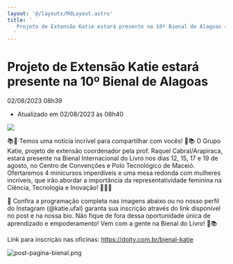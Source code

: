 ```yaml
---
layout: '@/layouts/MdLayout.astro'
title: '
   Projeto de Extensão Katie estará presente na 10º Bienal de Alagoas — Campus Arapiraca
  '
---
```




Projeto de Extensão Katie estará presente na 10º Bienal de Alagoas
==================================================================







  


 02/08/2023 08h39
 

 - Atualizado em 02/08/2023 às 08h40
 










[![](https://arapiraca.ufal.br/graduacao/ciencia-da-computacao/institucional/informes/katie-na-bienal/@@images/977dd7e4-1a99-4422-8173-9179e95333a1.jpeg)](https://arapiraca.ufal.br/graduacao/ciencia-da-computacao/institucional/informes/katie-na-bienal/%40%40images/d7dde54f-6d78-4a07-b39e-e15c3fc57412.jpeg)



 📚🌟 Temos uma notícia incrível para compartilhar com vocês! 🌟📚 O Grupo Katie, projeto de extensão coordenador pela prof. Raquel Cabral/Arapiraca, estará presente na Bienal Internacional do Livro nos dias 12, 15, 17 e 19 de agosto, no Centro de Convenções e Polo Tecnológico de Maceió. Ofertaremos 4 minicursos imperdíveis e uma mesa redonda com mulheres incríveis, que irão abordar a importância da representatividade feminina na Ciência, Tecnologia e Inovação! 🚀👩‍🔬
 



 📅 Confira a programação completa nas imagens abaixo ou no nosso perfil do Instagram (@katie.ufal) garanta sua inscrição através do link disponível no post e na nossa bio. Não fique de fora dessa oportunidade única de aprendizado e empoderamento! Vem com a gente na Bienal do Livro! 🎉📚
   

 Link para inscrição nas oficinas:
 https://doity.com.br/bienal-katie




![post-pagina-bienal.png](https://arapiraca.ufal.br/graduacao/ciencia-da-computacao/documentos/imagens/post-pagina-bienal.png/@@images/100f157d-ddc7-436d-bf67-6fa1b15b4f20.png "post-pagina-bienal.png")
















